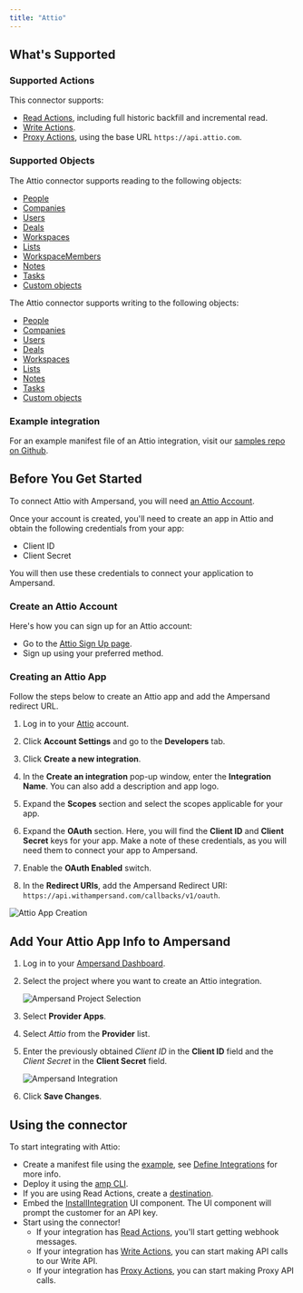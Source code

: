 ```yaml
---
title: "Attio"
---
```

## What's Supported

### Supported Actions

This connector supports:
- [Read Actions](/read-actions), including full historic backfill and incremental read.
- [Write Actions](/write-actions).
- [Proxy Actions](/proxy-actions), using the base URL `https://api.attio.com`.

### Supported Objects
The Attio connector supports reading to the following objects:

- [People](https://developers.attio.com/reference/post_v2-objects-people-records-query)
- [Companies](https://developers.attio.com/reference/post_v2-objects-companies-records-query)
- [Users](https://developers.attio.com/reference/post_v2-objects-users-records-query)
- [Deals](https://developers.attio.com/reference/post_v2-objects-deals-records-query)
- [Workspaces](https://developers.attio.com/reference/post_v2-objects-workspaces-records-query)
- [Lists](https://developers.attio.com/reference/get_v2-lists)
- [WorkspaceMembers](https://developers.attio.com/reference/get_v2-workspace-members)
- [Notes](https://developers.attio.com/reference/get_v2-notes)
- [Tasks](https://developers.attio.com/reference/get_v2-tasks)
- [Custom objects](https://developers.attio.com/reference/post_v2-objects-object-records-query)

The Attio connector supports writing to the following objects:
- [People](https://developers.attio.com/reference/post_v2-objects-people-records)
- [Companies](https://developers.attio.com/reference/post_v2-objects-companies-records)
- [Users](https://developers.attio.com/reference/post_v2-objects-users-records)
- [Deals](https://developers.attio.com/reference/post_v2-objects-deals-records)
- [Workspaces](https://developers.attio.com/reference/post_v2-objects-workspaces-records)
- [Lists](https://developers.attio.com/reference/post_v2-lists)
- [Notes](https://developers.attio.com/reference/post_v2-notes)
- [Tasks](https://developers.attio.com/reference/post_v2-tasks)
- [Custom objects](https://developers.attio.com/reference/post_v2-objects-object-records)

### Example integration

For an example manifest file of an Attio integration, visit our [samples repo on Github](https://github.com/amp-labs/samples/blob/main/attio/amp.yaml).

## Before You Get Started

To connect Attio with Ampersand, you will need [an Attio Account](https://app.attio.com/auth/sign-in).

Once your account is created, you'll need to create an app in Attio and obtain the following credentials from your app:

- Client ID
- Client Secret

You will then use these credentials to connect your application to Ampersand.

### Create an Attio Account

Here's how you can sign up for an Attio account:

- Go to the [Attio Sign Up page](https://app.attio.com/auth/sign-in).
- Sign up using your preferred method.

### Creating an Attio App

Follow the steps below to create an Attio app and add the Ampersand redirect URL.

1. Log in to your [Attio](https://app.attio.com/auth/sign-in) account.

2. Click **Account Settings** and go to the **Developers** tab.

3. Click **Create a new integration**.

4. In the **Create an integration** pop-up window, enter the **Integration Name**. You can also add a description and app logo.

5. Expand the **Scopes** section and select the scopes applicable for your app.

6. Expand the **OAuth** section. Here, you will find the **Client ID** and **Client Secret** keys for your app. Make a note of these credentials, as you will need them to connect your app to Ampersand.

7. Enable the **OAuth Enabled** switch.

8. In the **Redirect URIs**, add the Ampersand Redirect URI: `https://api.withampersand.com/callbacks/v1/oauth`.

![Attio App Creation](/images/provider-guides/f8a2ac0-attio1.gif)

## Add Your Attio App Info to Ampersand

1. Log in to your [Ampersand Dashboard](https://dashboard.withampersand.com).

2. Select the project where you want to create an Attio integration.

   ![Ampersand Project Selection](/images/provider-guides/31a6a12-Ampersand.png)

3. Select **Provider Apps**.

4. Select _Attio_ from the **Provider** list.

5. Enter the previously obtained _Client ID_ in the **Client ID** field and the _Client Secret_ in the **Client Secret** field.

   ![Ampersand Integration](/images/provider-guides/07458e9-attio2.gif)

6. Click **Save Changes**.

## Using the connector

To start integrating with Attio:
- Create a manifest file using the [example](https://github.com/amp-labs/samples/blob/main/attio/amp.yaml), see [Define Integrations](/overview) for more info.
- Deploy it using the [amp CLI](/cli/overview).
- If you are using Read Actions, create a [destination](/destinations).
- Embed the [InstallIntegration](/embeddable-ui-components#install-integration) UI component. The UI component will prompt the customer for an API key.
- Start using the connector!
   - If your integration has [Read Actions](/read-actions), you'll start getting webhook messages.
   - If your integration has [Write Actions](/write-actions), you can start making API calls to our Write API.
   - If your integration has [Proxy Actions](/proxy-actions), you can start making Proxy API calls.
